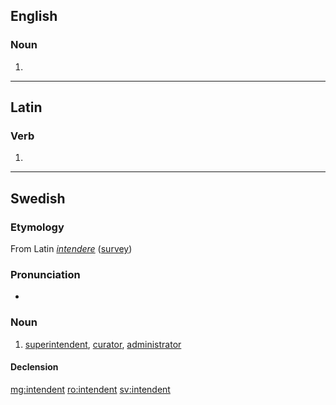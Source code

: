 ==English==

===Noun===
{{en-noun}}

# {{obsolete form of|intendant|lang=en}}

{{Webster 1913}}

----

==Latin==

===Verb===
{{la-verb-form|intendent}}

# {{inflection of|intendō||3|p|fut|act|ind|lang=la}}

----

==Swedish==

===Etymology===
From Latin ''[[intendere]]'' ([[survey]])

===Pronunciation===
* {{audio|Sv-en intendent.ogg|Audio|lang=sv}}

===Noun===
{{sv-noun|c}}

# [[superintendent]], [[curator]], [[administrator]]

====Declension====
{{sv-noun-reg-er}}

[[mg:intendent]]
[[ro:intendent]]
[[sv:intendent]]